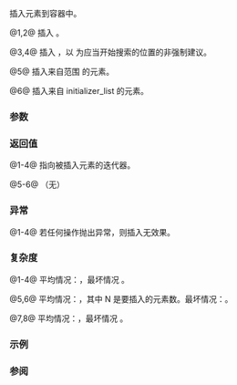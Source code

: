 {{cpp/container/unordered_multiset/title|insert}}
{{cpp/container/unordered_multiset/navbar}}
{{dcl begin}}
{{dcl|num=1|since=c++11|
iterator insert( const value_type&amp; value );
}}
{{dcl|num=2|since=c++11|
iterator insert( value_type&amp;&amp; value );
}}
{{dcl|num=3|since=c++11|
iterator insert( const_iterator hint, const value_type&amp; value );
}}
{{dcl|num=4|since=c++11|
iterator insert( const_iterator hint, value_type&amp;&amp; value );
}}
{{dcl|num=5|since=c++11|
template&lt; class InputIt &gt;
void insert( InputIt first, InputIt last );
}}
{{dcl|num=6|since=c++11|
void insert( std::initializer_list&lt;value_type&gt; ilist );
}}
{{dcl|num=7|since=c++17|
iterator insert( node_type&amp;&amp; nh );
}}
{{dcl|num=8|since=c++17|
iterator insert( const_iterator hint, node_type&amp;&amp; nh );
}}
{{dcl end}}

插入元素到容器中。

@1,2@ 插入 {{c|value}}。

@3,4@ 插入 {{c|value}}，以 {{tt|hint}} 为应当开始搜索的位置的非强制建议。

@5@ 插入来自范围 {{tt|[first, last)}} 的元素。

@6@ 插入来自 initializer_list {{tt|ilist}} 的元素。

{{cpp/container/node_handle_insert_desc|unordered_multiset|7|8}}

{{cpp/container/note_iterator_invalidation|unordered_multiset|insert}}

===参数===
{{par begin}}
{{par|hint|迭代器，用作插入内容位置的建议}}
{{par|value|要插入的元素值}}
{{par range|3=要插入的|range=源}}
{{par|ilist|插入值来源的 initializer_list}}
{{par|nh|兼容的[[cpp/container/node_handle|结点句柄]]}}
{{par hreq}}
{{par req named|InputIt|InputIterator}}
{{par end}}

===返回值===
@1-4@ 指向被插入元素的迭代器。

@5-6@ （无）

{{cpp/container/node_handle_insert_return|unordered_multiset|7|8}}

===异常===
@1-4@ 若任何操作抛出异常，则插入无效果。

{{todo|情况 5-6}}

===复杂度===
@1-4@ 平均情况：{{tt|O(1)}}，最坏情况 {{tt|O(size())}}。

@5,6@ 平均情况：{{tt|O(N)}}，其中 N 是要插入的元素数。最坏情况：{{tt|O(N*size()+N)}}。

@7,8@ 平均情况：{{tt|O(1)}}，最坏情况 {{tt|O(size())}}。

===示例===
{{example}}

===参阅===
{{dsc begin}}
{{dsc inc|cpp/container/dsc emplace|unordered_multiset}}
{{dsc inc|cpp/container/dsc emplace_hint|unordered_multiset}}
{{dsc inc|cpp/iterator/dsc inserter}}
{{dsc end}}

{{langlinks|de|en|es|fr|it|ja|pt|ru}}